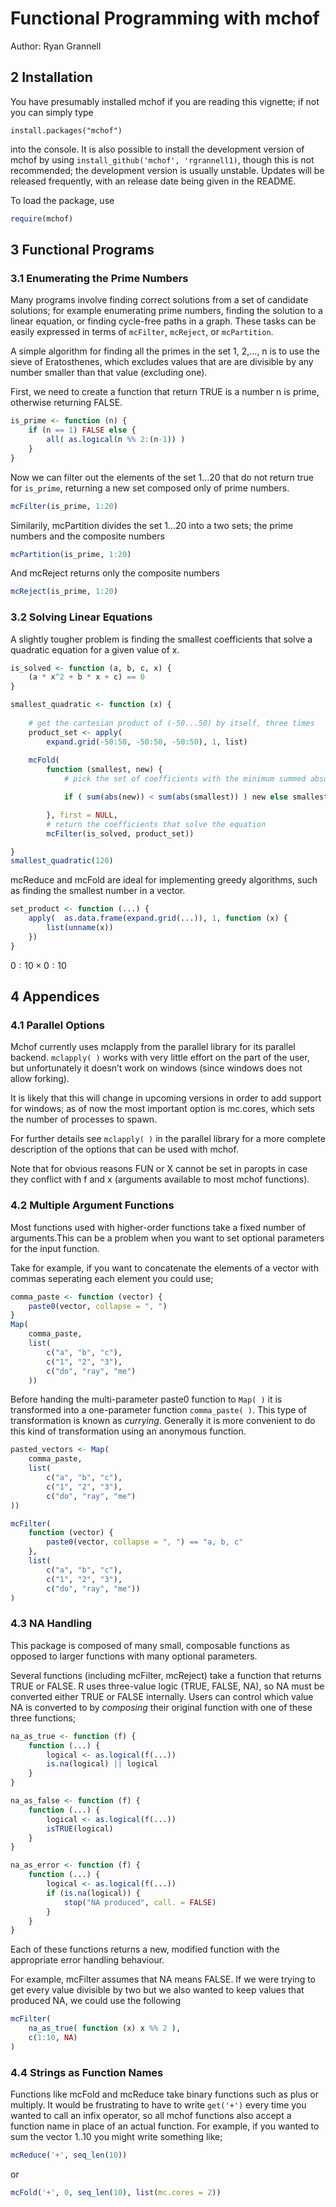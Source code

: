<!--
%\VignetteEngine{knitr}
%\VignetteIndexEntry{Functional Programming with mchof}
-->

Functional Programming with mchof
=================================

Author: Ryan Grannell

## 2 Installation

You have presumably installed mchof if you are reading this vignette; if not you can simply type
```
install.packages("mchof")
```
into the console. It is also possible to install the development version of mchof by using `install_github('mchof', 'rgrannell1)`, though this is not recommended; the development version is usually unstable. Updates will be released frequently, with an release date being given in the README.

To load the package, use
```r
require(mchof)
```

## 3 Functional Programs

### 3.1 Enumerating the Prime Numbers

Many programs involve finding correct solutions from a set of candidate solutions; for example enumerating prime numbers, finding the solution to a linear equation, or finding cycle-free paths in a graph. These tasks can be easily expressed in terms of `mcFilter`, `mcReject`, or `mcPartition`.

A simple algorithm for finding all the primes in the set 1, 2,..., n is to use the sieve of Eratosthenes, which excludes values that are are divisible by any number smaller than that value (excluding one).

First, we need to create a function that return TRUE is a number n is prime, otherwise returning FALSE.
```r
is_prime <- function (n) {
	if (n == 1) FALSE else {
		all( as.logical(n %% 2:(n-1)) )
	}
}
```
Now we can filter out the elements of the set 1...20 that do not return true for `is_prime`,
returning a new set composed only of prime numbers.
```r
mcFilter(is_prime, 1:20)
```
Similarily, mcPartition divides the set 1...20 into a two sets; the prime numbers and the 
composite numbers
```r
mcPartition(is_prime, 1:20)
```
And mcReject returns only the composite numbers
```r
mcReject(is_prime, 1:20)
```

### 3.2 Solving Linear Equations

A slightly tougher problem is finding the smallest coefficients that solve a quadratic equation for a given value of x. 

```r
is_solved <- function (a, b, c, x) {
	(a * x^2 + b * x + c) == 0
}

smallest_quadratic <- function (x) {
	
	# get the cartesian product of (-50...50) by itself, three times
	product_set <- apply(	
		expand.grid(-50:50, -50:50, -50:50), 1, list)
	
	mcFold(
		function (smallest, new) {
			# pick the set of coefficients with the minimum summed absolute values

			if ( sum(abs(new)) < sum(abs(smallest)) ) new else smallest

		}, first = NULL, 
		# return the coefficients that solve the equation
		mcFilter(is_solved, product_set))

}
smallest_quadratic(120)

```

mcReduce and mcFold are ideal for implementing greedy algorithms, such as finding the smallest 
number in a vector.

```r
set_product <- function (...) {
	apply(  as.data.frame(expand.grid(...)), 1, function (x) {
		list(unname(x))
	})
}
```

$0:10 \times 0:10$






## 4 Appendices

### 4.1 Parallel Options

Mchof currently uses mclapply from the parallel library for its parallel backend. `mclapply( )` works with very little effort on the part of the user, but unfortunately it doesn't work on windows (since windows does not allow forking). 

It is likely that this will change in upcoming versions in order to add support for windows; as of now the most important option is mc.cores, which sets the number of processes to spawn. 

For further details see `mclapply( )` in the parallel library for a more complete description of the options that can be used with mchof. 

Note that for obvious reasons FUN or X cannot be set in paropts in case they conflict with f and x (arguments available to most mchof functions).

### 4.2 Multiple Argument Functions

Most functions used with higher-order functions take a fixed number of arguments.This can be a problem when you want to set optional parameters for the input function.

Take for example, if you want to concatenate the elements of a vector with commas seperating each element you could use;

```r
comma_paste <- function (vector) {
	paste0(vector, collapse = ", ")
}
Map(
	comma_paste, 
	list(
		c("a", "b", "c"),
		c("1", "2", "3"),
		c("do", "ray", "me")
	))
```

Before handing the multi-parameter paste0 function to `Map( )` it is transformed
into a one-parameter function `comma_paste( )`. This type of transformation is 
known as *currying*. Generally it is more convenient to do this kind of transformation
using an anonymous function.

```r
pasted_vectors <- Map(
	comma_paste, 
	list(
		c("a", "b", "c"),
		c("1", "2", "3"),
		c("do", "ray", "me")
))

mcFilter(
	function (vector) {
		paste0(vector, collapse = ", ") == "a, b, c"	
	},
	list(
		c("a", "b", "c"),
		c("1", "2", "3"),
		c("do", "ray", "me"))
)
```

### 4.3 NA Handling

This package is composed of many small, composable functions as opposed to larger 
functions with many optional parameters. 

Several functions (including mcFilter, mcReject) take a function that returns
TRUE or FALSE. R uses three-value logic (TRUE, FALSE, NA), so NA must be converted
either TRUE or FALSE internally. Users can control which value
NA is converted to by *composing* their original function with one of these 
three functions;

```r
na_as_true <- function (f) {
	function (...) {
		logical <- as.logical(f(...))
		is.na(logical) || logical
	}
}
```

```r
na_as_false <- function (f) {
	function (...) {
		logical <- as.logical(f(...))
		isTRUE(logical)
	}
}
```

```r
na_as_error <- function (f) {
	function (...) {
		logical <- as.logical(f(...))
		if (is.na(logical)) {
			stop("NA produced", call. = FALSE)
		}
	}
}
```

Each of these functions returns a new, modified function with the appropriate
error handling behaviour.

For example, mcFilter assumes that NA means FALSE. If we were trying to get every
value divisible by two but we also wanted to keep values that produced NA, we 
could use the following

```r
mcFilter(
	na_as_true( function (x) x %% 2 ),
	c(1:10, NA)
)
```

### 4.4 Strings as Function Names

Functions like mcFold and mcReduce take binary functions such as plus or multiply.
It would be frustrating to have to write `get('+')` every time you wanted to call
an infix operator, so all mchof functions also accept a function name
in place of an actual function. For example, if you wanted to sum the vector 
1..10 you might write something like; 

```r
mcReduce('+', seq_len(10))
```

or

```r
mcFold('+', 0, seq_len(10), list(mc.cores = 2))
```

<link rel="stylesheet" href="vignette.css">
